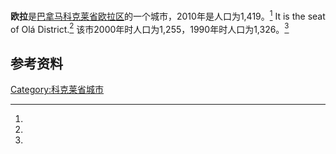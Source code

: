 {{Infobox settlement
|name                   = 欧拉  
|native_name            = 
|settlement_type        = [[市_(巴拿马)|市]]
|image_skyline          = 
|image_caption          = 
|image_alt              = 
|pushpin_map            = Panama
|coordinates_display    = inline,title
|coordinates_region     = PA
|subdivision_type       = 国家
|subdivision_name       = {{flag|Panama}}
|subdivision_type1      = [[巴拿马行政区划|省份]]
|subdivision_name1      = [[科克莱省|科克莱省]]
|subdivision_type2      = [[区_(巴拿马)|区]]
|subdivision_name2      = [[欧拉区|欧拉区]]
|leader_title           = 
|leader_name            = 
|established_title      = 设立时间
|established_date       = 
|area_land_km2          = 80.7
|area_footnotes         = <ref name=inec>[http://www.contraloria.gob.pa/inec/archivos/P3601Cuadro11.xls {{Wayback|url=http://www.contraloria.gob.pa/inec/archivos/P3601Cuadro11.xls |date=20160304030354 }} "Cuadro 11 (Superficie, población y densidad de población en la República...)" [Table 11 (Area, population, and population density in the Republic...)<nowiki>]</nowiki>] (.xls). In {{cite web|title=Resultados Finales Básicos|trans-title=Basic Final Results|url=https://www.contraloria.gob.pa/inec/publicaciones/Publicaciones.aspx?ID_SUBCATEGORIA=59&ID_PUBLICACION=360&ID_IDIOMA=1&ID_CATEGORIA=13|publisher=[[巴拿马国家统计及普查局|巴拿马国家统计及普查局]]|accessdate=May 26, 2015|language=es|archive-date=2015-07-10|archive-url=https://web.archive.org/web/20150710070123/http://www.contraloria.gob.pa/inec/Publicaciones/Publicaciones.aspx?ID_SUBCATEGORIA=59&ID_PUBLICACION=360&ID_IDIOMA=1&ID_CATEGORIA=13|dead-url=no}}</ref>
|population_as_of       = 2010
|population_total       = 1419
|population_footnotes   = <ref name=inec/>
|population_density_km2 = 17.6
|population_note        = 人口密度数据由计算得出
|timezone1              = [[北美东部时区|东部时区]]
|utc_offset1            = −5
|latd=8 |latm=25 |lats=12 |latNS=N
|longd=80|longm= 38|longs=24 |longEW=W}}

'''欧拉  '''是[[巴拿马|巴拿马]][[科克莱省|科克莱省]][[欧拉区|欧拉区]]的一个城市，2010年是人口为1,419。<ref name=inec/> It is the seat of Olá District.<ref name=inec/> 该市2000年时人口为1,255，1990年时人口为1,326。<ref name=inec/>

==参考资料==
{{reflist}}

{{Coclé Province}}

[[Category:科克莱省城市|Category:科克莱省城市]]


{{Panama-geo-stub}}